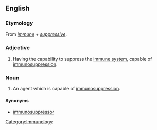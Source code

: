 ==English==

===Etymology===
From ''[[immune]]'' + ''[[suppressive]]''.

===Adjective===
{{en-adj}}

# {{pharmacology}} Having the capability to suppress the [[immune system]], capable of [[immunosuppression]].

===Noun===
{{en-noun}}

# {{pharmacology}} An agent which is capable of [[immunosuppression]].

====Synonyms====
*[[immunosuppressor]] 

[[Category:Immunology]]